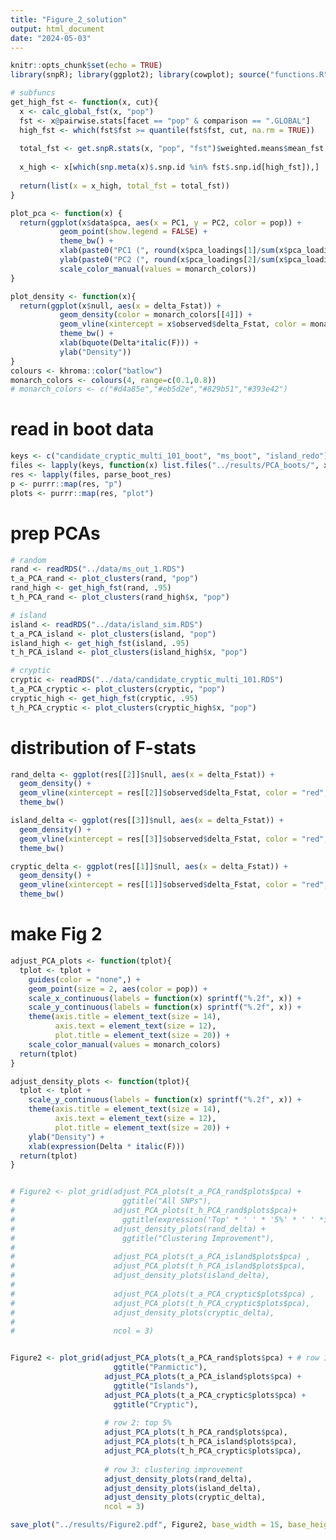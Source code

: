 ```yaml
---
title: "Figure_2_solution"
output: html_document
date: "2024-05-03"
---
```


```r
knitr::opts_chunk$set(echo = TRUE)
library(snpR); library(ggplot2); library(cowplot); source("functions.R")

# subfuncs
get_high_fst <- function(x, cut){
  x <- calc_global_fst(x, "pop")
  fst <- x@pairwise.stats[facet == "pop" & comparison == ".GLOBAL"]
  high_fst <- which(fst$fst >= quantile(fst$fst, cut, na.rm = TRUE))
  
  total_fst <- get.snpR.stats(x, "pop", "fst")$weighted.means$mean_fst
  
  x_high <- x[which(snp.meta(x)$.snp.id %in% fst$.snp.id[high_fst]),]
  
  return(list(x = x_high, total_fst = total_fst))
}

plot_pca <- function(x) {
  return(ggplot(x$data$pca, aes(x = PC1, y = PC2, color = pop)) +
           geom_point(show.legend = FALSE) +
           theme_bw() +
           xlab(paste0("PC1 (", round(x$pca_loadings[1]/sum(x$pca_loadings)*100, 2), "%)")) +
           ylab(paste0("PC2 (", round(x$pca_loadings[2]/sum(x$pca_loadings)*100, 2), "%)")) +
           scale_color_manual(values = monarch_colors))
}

plot_density <- function(x){
  return(ggplot(x$null, aes(x = delta_Fstat)) +
           geom_density(color = monarch_colors[[4]]) +
           geom_vline(xintercept = x$observed$delta_Fstat, color = monarch_colors[[2]]) +
           theme_bw() +
           xlab(bquote(Delta*italic(F))) +
           ylab("Density"))
}
colours <- khroma::color("batlow")
monarch_colors <- colours(4, range=c(0.1,0.8))
# monarch_colors <- c("#d4a85e","#eb5d2e","#829b51","#393e42")

```

# read in boot data
```r
keys <- c("candidate_cryptic_multi_101_boot", "ms_boot", "island_redo")
files <- lapply(keys, function(x) list.files("../results/PCA_boots/", x, full.names = TRUE))
res <- lapply(files, parse_boot_res)
p <- purrr::map(res, "p")
plots <- purrr::map(res, "plot")
```

# prep PCAs
```r
# random
rand <- readRDS("../data/ms_out_1.RDS")
t_a_PCA_rand <- plot_clusters(rand, "pop")
rand_high <- get_high_fst(rand, .95)
t_h_PCA_rand <- plot_clusters(rand_high$x, "pop")

# island
island <- readRDS("../data/island_sim.RDS")
t_a_PCA_island <- plot_clusters(island, "pop")
island_high <- get_high_fst(island, .95)
t_h_PCA_island <- plot_clusters(island_high$x, "pop")

# cryptic
cryptic <- readRDS("../data/candidate_cryptic_multi_101.RDS")
t_a_PCA_cryptic <- plot_clusters(cryptic, "pop")
cryptic_high <- get_high_fst(cryptic, .95)
t_h_PCA_cryptic <- plot_clusters(cryptic_high$x, "pop")


```
# distribution of F-stats
```r
rand_delta <- ggplot(res[[2]]$null, aes(x = delta_Fstat)) +
  geom_density() +
  geom_vline(xintercept = res[[2]]$observed$delta_Fstat, color = "red", linetype = "dashed") +
  theme_bw()

island_delta <- ggplot(res[[3]]$null, aes(x = delta_Fstat)) +
  geom_density() +
  geom_vline(xintercept = res[[3]]$observed$delta_Fstat, color = "red", linetype = "dashed") +
  theme_bw()

cryptic_delta <- ggplot(res[[1]]$null, aes(x = delta_Fstat)) +
  geom_density() +
  geom_vline(xintercept = res[[1]]$observed$delta_Fstat, color = "red", linetype = "dashed") +
  theme_bw()

```

# make Fig 2
```r

adjust_PCA_plots <- function(tplot){
  tplot <- tplot +
    guides(color = "none",) +
    geom_point(size = 2, aes(color = pop)) +
    scale_x_continuous(labels = function(x) sprintf("%.2f", x)) +
    scale_y_continuous(labels = function(x) sprintf("%.2f", x)) +
    theme(axis.title = element_text(size = 14),
          axis.text = element_text(size = 12),
          plot.title = element_text(size = 20)) +
    scale_color_manual(values = monarch_colors)
  return(tplot)
}

adjust_density_plots <- function(tplot){
  tplot <- tplot +
    scale_y_continuous(labels = function(x) sprintf("%.2f", x)) +
    theme(axis.title = element_text(size = 14),
          axis.text = element_text(size = 12),
          plot.title = element_text(size = 20)) +
    ylab("Density") +
    xlab(expression(Delta * italic(F)))
  return(tplot)
}


# Figure2 <- plot_grid(adjust_PCA_plots(t_a_PCA_rand$plots$pca) + 
#                        ggtitle("All SNPs"),
#                      adjust_PCA_plots(t_h_PCA_rand$plots$pca)+ 
#                        ggtitle(expression('Top' * ' ' * '5%' * ' ' *italic("F")[ST])),
#                      adjust_density_plots(rand_delta) + 
#                        ggtitle("Clustering Improvement"),
#                      
#                      adjust_PCA_plots(t_a_PCA_island$plots$pca) ,
#                      adjust_PCA_plots(t_h_PCA_island$plots$pca),
#                      adjust_density_plots(island_delta),
#                      
#                      adjust_PCA_plots(t_a_PCA_cryptic$plots$pca) ,
#                      adjust_PCA_plots(t_h_PCA_cryptic$plots$pca),
#                      adjust_density_plots(cryptic_delta),
#                      
#                      ncol = 3)


Figure2 <- plot_grid(adjust_PCA_plots(t_a_PCA_rand$plots$pca) + # row 1: all
                       ggtitle("Panmictic"),
                     adjust_PCA_plots(t_a_PCA_island$plots$pca) +
                       ggtitle("Islands"),
                     adjust_PCA_plots(t_a_PCA_cryptic$plots$pca) +
                       ggtitle("Cryptic"),
                     
                     # row 2: top 5%
                     adjust_PCA_plots(t_h_PCA_rand$plots$pca),
                     adjust_PCA_plots(t_h_PCA_island$plots$pca),
                     adjust_PCA_plots(t_h_PCA_cryptic$plots$pca),
                     
                     # row 3: clustering improvement
                     adjust_density_plots(rand_delta),
                     adjust_density_plots(island_delta),
                     adjust_density_plots(cryptic_delta),
                     ncol = 3)

save_plot("../results/Figure2.pdf", Figure2, base_width = 15, base_height = 11)
```

